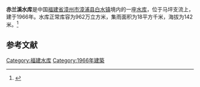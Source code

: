 {{Infobox Reservoir 
|name = 赤兰溪水库
|nickname = 
|image = 
|image_caption = 
|map = 
|map_caption = 
|pushpin_map = China Fujian
|pushpin_map_caption = 
|code = BGD55100963
|class = 
|location_of_reservoir = [[福建省|福建省]][[漳州市|漳州市]][[漳浦县|漳浦县]][[白水镇_(龙海市)|白水镇]]
|location_of_dam = 
|inflow = 
|outflow = 
|catchment_area = 18
|reservoir_area = 
|mean_depth = 
|maximum_depth = 
|flood_level = 
|normal_water_level = 
|dead_water_level = 
|water_quality = 
|island = 
|maximum_storage_capacity = 
|normal_storage_capacity = 962万
|dead_storage_capacity = 
|type_of_dam = 
|elevation_of_dam = 
|height_of_dam = 
|length_of_dam = 
|width_of_dam = 
|installed_capacity = 
|irrigated_area =
|start = 
|complete = 1966年
|cost = 
|emigrate = 
|latd = 24.2936
|latm = 
|lats = 
|latNS = N
|longd = 117.919
|longm = 
|longs = 
|longEW = E
|website = 
|footnotes = 
}}
<mapframe latitude="24.2936" longitude="117.919" zoom="14" width="280" height="300" align="right" />
'''赤兰溪水库'''是中国[[福建省|福建省]][[漳州市|漳州市]][[漳浦县|漳浦县]][[白水镇_(龙海市)|白水镇]]境内的一座[[水库|水库]]，位于马坪支流上，建于1966年。水库正常库容为962万立方米，集雨面积为18平方千米，海拔为142米。<ref>{{cite web|url=http://brim.ihb.ac.cn/12/CN/12.asp|title=中国大中型水库基本特征数据库|work=中国生物多样性信息系统内陆水体生物学分部|deadurl=yes|archiveurl=https://web.archive.org/web/20120402061833/http://brim.ihb.ac.cn/12/CN/12.asp|archivedate=2012-04-02|access-date=2012-03-28}}</ref>
== 参考文献 ==
{{Reflist}}

{{福建小作品}}

[[Category:福建水库|Category:福建水库]]
[[Category:1966年建築|Category:1966年建築]]